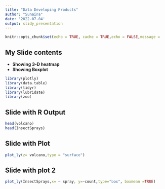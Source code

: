 ```yaml
---
title: "Data Developing Products"
author: "Sunaina"
date: '2022-07-04'
output: slidy_presentation
---
```


```r
knitr::opts_chunk$set(echo = TRUE, cache = TRUE,echo = FALSE,message = FALSE,warning = FALSE)
```


## My Slide contents 

- **Showing 3-D heatmap** 
- **Showing Boxplot**

```r
library(plotly)
library(data.table)
library(tidyr)
library(lubridate)
library(zoo)
```
## Slide with R Output

```r
head(volcano)
head(InsectSprays)

```

## Slide with Plot

```r
plot_ly(z= volcano,type = "surface")
```

## Slide with plot 2

```r
plot_ly(InsectSprays,x= ~ spray, y=~count,type="box", boxmean =TRUE)

```













